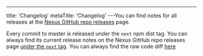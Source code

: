 ---
title: 'Changelog'
metaTitle: 'Changelog'
---You can find notes for all releases at the [Nexus GitHub repo releases](https://github.com/graphql-nexus/nexus/releases) page.

Every commit to master is released under the `next` npm dist tag. You can always find its current release notes on the Nexus GitHub repo releases page [under the `next` tag](https://github.com/graphql-nexus/nexus/releases/tag/next). You can always find the raw code diff [here](https://github.com/graphql-nexus/nexus/compare/latest...next)
